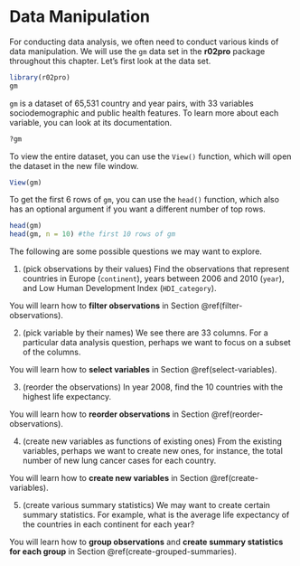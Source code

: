 # Data Manipulation {#data-manipulation}

For conducting data analysis, we often need to conduct various kinds of data manipulation. We will use the `gm` data set in the **r02pro** package throughout this chapter. Let's first look at the data set.

```r
library(r02pro)
gm
```

`gm` is a dataset of 65,531 country and year pairs, with 33 variables sociodemographic and public health features. To learn more about each variable, you can look at its documentation.
```r
?gm
```

To view the entire dataset, you can use the `View()` function, which will open the dataset in the new file window.
```r
View(gm)
```

To get the first 6 rows of `gm`, you can use the `head()` function, which also has an optional argument if you want a different number of top rows. 
```r
head(gm)
head(gm, n = 10) #the first 10 rows of gm
```

The following are some possible questions we may want to explore.

1. (pick observations by their values) Find the observations that represent countries in Europe (`continent`), years between 2006 and 2010 (`year`), and Low Human Development Index (`HDI_category`). 

You will learn how to **filter observations** in Section \@ref(filter-observations).

2. (pick variable by their names) We see there are 33 columns. For a particular data analysis question, perhaps we want to focus on a subset of the columns.

You will learn how to **select variables** in Section \@ref(select-variables).

3. (reorder the observations) In year 2008, find the 10 countries with the highest life expectancy.

You will learn how to **reorder observations** in Section \@ref(reorder-observations).

4. (create new variables as functions of existing ones) From the existing variables, perhaps we want to create new ones, for instance, the total number of new lung cancer cases for each country.

You will learn how to **create new variables** in Section \@ref(create-variables).


5. (create various summary statistics) We may want to create certain summary statistics. For example, what is the average life expectancy of the countries in each continent for each year?

You will learn how to **group observations** and **create summary statistics for each group** in Section \@ref(create-grouped-summaries).


